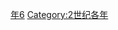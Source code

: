 {{Catnav|頁面分類|历史|歷史時代|年|2世纪各年}}

{{catmore}}
{{Commons category|136}}

[[Category:130年代|年6]]
[[Category:2世纪各年|Category:2世纪各年]]